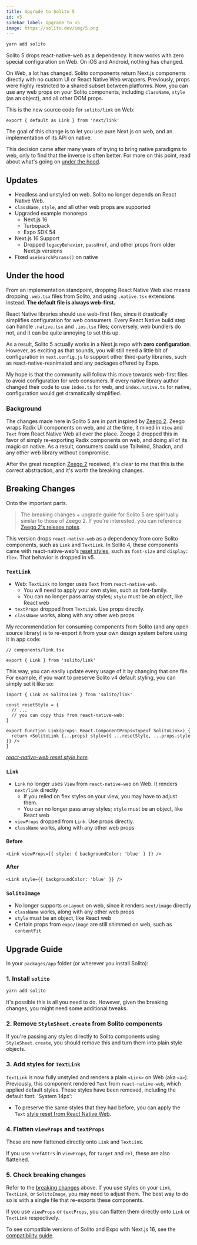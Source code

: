 ```yaml
---
title: Upgrade to Solito 5
id: v5
sidebar_label: Upgrade to v5
image: https://solito.dev/img/5.png
---
```


```sh
yarn add solito
```

Solito 5 drops react-native-web as a dependency. It now works with zero special configuration on Web. On iOS and Android, nothing has changed.

On Web, a lot has changed. Solito components return Next.js components directly with no custom UI or React Native Web wrappers. Previously, props were highly restricted to a shared subset between platforms. Now, you can use any web props on your Solito components, including `className`, `style` (as an object), and all other DOM props.

This is the new source code for `solito/link` on Web:

```tsx
export { default as Link } from 'next/link'
```

The goal of this change is to let you use pure Next.js on web, and an implementation of its API on native.

This decision came after many years of trying to bring native paradigms to web, only to find that the inverse is often better. For more on this point, read about what's going on [under the hood](#under-the-hood).

## Updates

- Headless and unstyled on web. Solito no longer depends on React Native Web.
- `className`, `style`, and all other web props are supported
- Upgraded example monorepo
  - Next.js 16
  - Turbopack
  - Expo SDK 54
- Next.js 16 Support
  - Dropped `legacyBehavior`, `passHref`, and other props from older Next.js versions
- Fixed `useSearchParams()` on native

## Under the hood

From an implementation standpoint, dropping React Native Web also means dropping `.web.tsx` files from Solito, and using `.native.tsx` extensions instead. **The default file is always web-first.**

React Native libraries should use web-first files, since it drastically simplifies configuration for web consumers. Every React Native build step can handle `.native.tsx` and `.ios.tsx` files; conversely, web bundlers do not, and it can be quite annoying to set this up.

As a result, Solito 5 actually works in a Next.js repo with **zero configuration**. However, as exciting as that sounds, you will still need a little bit of configuration in `next.config.js` to support other third-party libraries, such as react-native-reanimated and any packages offered by Expo.

My hope is that the community will follow this move towards web-first files to avoid configuration for web consumers. If every native library author changed their code to use `index.ts` for web, and `index.native.ts` for native, configuration would get dramatically simplified.

### Background

The changes made here in Solito 5 are in part inspired by [Zeego 2](https://github.com/nandorojo/zeego/releases/tag/v2.0.0). Zeego wraps Radix UI components on web, and at the time, it mixed in `View` and `Text` from React Native Web all over the place. Zeego 2 dropped this in favor of simply re-exporting Radix components on web, and doing all of its magic on native. As a result, consumers could use Tailwind, Shadcn, and any other web library without compromise.

After the great reception [Zeego 2](https://github.com/nandorojo/zeego/releases/tag/v2.0.0) received, it's clear to me that this is the correct abstraction, and it's worth the breaking changes.

## Breaking Changes

Onto the important parts.

> The breaking changes + upgrade guide for Solito 5 are spiritually similar to those of Zeego 2. If you're interested, you can reference [Zeego 2's release notes](https://github.com/nandorojo/zeego/releases/tag/v2.0.0).

This version drops `react-native-web` as a dependency from core Solito components, such as `Link` and `TextLink`. In Solito 4, these components came with react-native-web's [reset styles](https://github.com/necolas/react-native-web/blob/master/packages/react-native-web/src/exports/Text/index.js#L189-L204), such as `font-size` and `display: flex`. That behavior is dropped in v5.

### `TextLink`

- Web: `TextLink` no longer uses `Text` from `react-native-web`.
  - You will need to apply your own styles, such as font-family.
  - You can no longer pass array styles; `style` must be an object, like React web
- `textProps` dropped from `TextLink`. Use props directly.
- `className` works, along with any other web props

My recommendation for consuming components from Solito (and any open source library) is to re-export it from your own design system before using it in app code:

```tsx
// components/link.tsx

export { Link } from 'solito/link'
```

This way, you can easily update every usage of it by changing that one file. For example, if you want to preserve Solito v4 default styling, you can simply set it like so:

```tsx
import { Link as SolitoLink } from 'solito/link'

const resetStyle = {
  // ...
  // you can copy this from react-native-web:
}

export function Link(props: React.ComponentProps<typeof SolitoLink>) {
  return <SolitoLink {...props} style={{ ...resetStyle, ...props.style }} />
}
```

_[react-native-web reset style here](https://github.com/necolas/react-native-web/blob/master/packages/react-native-web/src/exports/Text/index.js#L189-L204)._

### `Link`

- `Link` no longer uses `View` from `react-native-web` on Web. It renders `next/link` directly
  - If you relied on flex styles on your view, you may have to adjust them.
  - You can no longer pass array styles; `style` must be an object, like React web
- `viewProps` dropped from `Link`. Use props directly.
- `className` works, along with any other web props

#### Before

```tsx
<Link viewProps={{ style: { backgroundColor: 'blue' } }} />
```

#### After

```tsx
<Link style={{ backgroundColor: 'blue' }} />
```

### `SolitoImage`

- No longer supports `onLayout` on web, since it renders `next/image` directly
- `className` works, along with any other web props
- `style` must be an object, like React web
- Certain props from `expo/image` are still shimmed on web, such as `contentFit`

## Upgrade Guide

In your `packages/app` folder (or wherever you install Solito):

### 1. Install `solito`

```sh
yarn add solito
```

It's possible this is all you need to do. However, given the breaking changes, you might need some additional tweaks.

### 2. Remove `StyleSheet.create` from Solito components

If you're passing any styles directly to Solito components using `StyleSheet.create`, you should remove this and turn them into plain style objects.

### 3. Add styles for `TextLink`

`TextLink` is now fully unstyled and renders a plain `<Link>` on Web (aka `<a>`). Previously, this component rendered `Text` from `react-native-web`, which applied default styles. These styles have been removed, including the default font: 'System 14px':

- To preserve the same styles that they had before, you can apply the `Text` [style reset from React Native Web](https://github.com/necolas/react-native-web/blob/master/packages/react-native-web/src/exports/Text/index.js#L189-L204).

### 4. Flatten `viewProps` and `textProps`

These are now flattened directly onto `Link` and `TextLink`.

If you use `hrefAttrs` in `viewProps`, for `target` and `rel`, these are also flattened.

### 5. Check breaking changes

Refer to the [breaking changes](#breaking-changes) above. If you use styles on your `Link`, `TextLink`, or `SolitoImage`, you may need to adjust them. The best way to do so is with a single file that re-exports these components.

If you use `viewProps` or `textProps`, you can flatten them directly onto `Link` or `TextLink` respectively.

To see compatible versions of Solito and Expo with Next.js 16, see the [compatibility guide](/compatibility).
